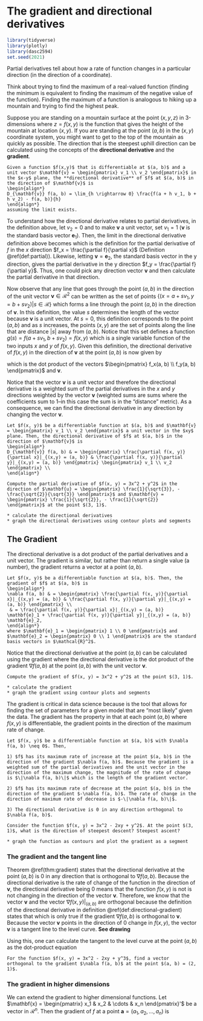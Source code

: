 # The gradient and directional derivatives

```r
library(tidyverse)
library(plotly)
library(dasc2594)
set.seed(2021)
```

Partial derivatives tell about how a rate of function changes in a particular direction (in the direction of a coordinate). 

Think about trying to find the maximum of a real-valued function (finding the minimum is equivalent to finding the maximum of the negative value of the function). Finding the maximum of a function is analogous to hiking up a mountain and trying to find the highest peak.

Suppose you are standing on a mountain surface at the point $(x, y, z)$ in 3-dimensions where $z = f(x, y)$ is the function that gives the height of the mountain at location $(x, y)$. If you are standing at the point $(a, b)$ in the $(x, y)$ coordinate system, you might want to get to the top of the mountain as quickly as possible. The direction that is the steepest uphill direction can be calculated using the concepts of the **directional derivative** and the **gradient**.

```definition
Given a function $f(x,y)$ that is differentiable at $(a, b)$ and a unit vector $\mathbf{v} = \begin{pmatrix} v_1 \\ v_2 \end{pmatrix}$ in the $x-y$ plane, the **directional derivative** of $f$ at $(a, b)$ in the direction of $\mathbf{v}$ is
\begin{align*}
D_{\mathbf{v}} f(a, b) = \lim_{h \rightarrow 0} \frac{f(a + h v_1, b + h v_2) - f(a, b)}{h}
\end{align*}
assuming the limit exists. 
```


To understand how the directional derivative relates to partial derivatives, in the definition above, let $v_2 = 0$ and to make $\mathbf{v}$ a unit vector, set $v_1 = 1$ ($\mathbf{v}$ is the standard basis vector $\mathbf{e}_1$). Then, the limit in the directional derivative definition above becomes
\begin{align*}
\lim_{h \rightarrow 0} \frac{f(a + h, b) - f(a, b)}{h}
\end{align*}
which is the definition for the partial derivative of $f$ in the $x$ direction $f_x = \frac{\partial f}{\partial x}$ (Definition \@ref(def:partial)). Likewise, letting $\mathbf{v} = \mathbf{e}_2$, the standard basis vector in the y direction, gives the partial derivative in the y direction $f_y = \frac{\partial f}{\partial y}$. Thus, one could pick any direction vector $\mathbf{v}$ and then calculate the partial derivative in that direction.


<!-- Now, observe that the vectors $\{\mathbf{e}_1, \mathbf{e}_2\}$ form a spanning set for $\mathcal{R}^2$, which contains the domain for all possible inputs into the function $f(\cdot, \cdot)$. -->
Now observe that any line that goes through the point $(a, b)$ in the direction of the unit vector $\mathbf{v} \in \mathcal{R}^2$ can be written as the set of points $\{(x = a + s v_1, y = b + s v_2) | s \in \mathcal{R} \}$ which forms a line through the point $(a, b)$ in the direction of $\mathbf{v}$. In this definition, the value $s$ determines the length of the vector because $\mathbf{v}$ is a unit vector. At $s=0$, this definition corresponds to the point $(a, b)$ and as $s$ increases, the points $(x, y)$ are the set of points along the line that are distance $|s|$ away from $(a, b)$. Notice that this set defines a function $g(s) = f(a + s v_1, b + s v_2) = f(x, y)$ which is a single variable function of the two inputs $x$ and $y$ of $f(x, y)$. Given this definition, the directional derivative of $f(x, y)$ in the direction of $\mathbf{v}$ at the point $(a, b)$ is now given by 

\begin{align*}
D_{\mathbf{v}} f(a, b) & = \frac{d}{ds}g(s)|_{s=0} \\
& = \frac{\partial f}{\partial x} \frac{dx}{ds} + \frac{\partial f}{\partial y} \frac{dy}{ds} |_{s=0} \\
& = f_x(a, b) v_1 + f_y(a, b) v_2 \\
& = \begin{pmatrix} f_x(a, b) & f_y(a, b) \end{pmatrix} \begin{pmatrix} v_1 \\ v_2 \end{pmatrix} \\
\end{align*}
which is the dot product of the vectors $\begin{pmatrix} f_x(a, b) \\ f_y(a, b) \end{pmatrix}$ and $\mathbf{v}$.

Notice that the vector $\mathbf{v}$ is a unit vector and therefore the directional derivative is a weighted sum of the partial derivatives in the $x$ and $y$ directions weighted by the vector $\mathbf{v}$ (weighted sums are sums where the coefficients sum to 1--in this case the sum is in the "distance" metric). As a consequence, we can find the directional derivative in any direction by changing the vector $\mathbf{v}$.

```definition
Let $f(x, y)$ be a differentiable function at $(a, b)$ and $\mathbf{v} = \begin{pmatrix} v_1 \\ v_2 \end{pmatrix}$ a unit vector in the $xy$ plane. Then, the directional derivative of $f$ at $(a, b)$ in the direction of $\mathbf{v}$ is
\begin{align*}
D_{\mathbf{v}} f(a, b) & = \begin{pmatrix} \frac{\partial f(x, y)}{\partial x}|_{(x,y) = (a, b)} & \frac{\partial f(x, y)}{\partial y}|_{(x,y) = (a, b)} \end{pmatrix} \begin{pmatrix} v_1 \\ v_2 \end{pmatrix} \\
\end{align*}
```

```example
Compute the partial derivative of $f(x, y) = 3x^2 + y^2$ in the direction of $\mathbf{u} = \begin{pmatrix} \frac{1}{\sqrt{3}}, - \frac{\sqrt{2}}{\sqrt{3}} \end{pmatrix}$ and $\mathbf{v} = \begin{pmatrix} \frac{1}{\sqrt{2}}, - \frac{1}{\sqrt{2}} \end{pmatrix}$ at the point $(3, 1)$.

* calculate the directional derivatives
* graph the directional derivatives using contour plots and segments
```

## The Gradient

The directional derivative is a dot product of the partial derivatives and a unit vector. The gradient is similar, but rather than return a single value (a number), the gradient returns a vector at a point $(a, b)$.

```definition
Let $f(x, y)$ be a differentiable function at $(a, b)$. Then, the gradient of $f$ at $(a, b)$ is
\begin{align*}
\nabla f(a, b) & = \begin{pmatrix} \frac{\partial f(x, y)}{\partial x}|_{(x,y) = (a, b)} & \frac{\partial f(x, y)}{\partial y}|_{(x,y) = (a, b)} \end{pmatrix} \\
 & = \frac{\partial f(x, y)}{\partial x}|_{(x,y) = (a, b)} \mathbf{e}_1 + \frac{\partial f(x, y)}{\partial y}|_{(x,y) = (a, b)} \mathbf{e}_2,
\end{align*}
where $\mathbf{e}_1 = \begin{pmatrix} 1 \\ 0 \end{pmatrix}$ and $\mathbf{e}_2 = \begin{pmatrix} 0 \\ 1 \end{pmatrix}$ are the standard basis vectors in $\mathcal{R}^2$.
```

Notice that the directional derivative at the point $(a , b)$ can be calculated using the gradient where 
\begin{align*}
D_{\mathbf{v}} f(a, b) & = \nabla f(a, b) \cdot \mathbf{v} \\
& = \begin{pmatrix} \frac{\partial f(x, y)}{\partial x}|_{(x,y) = (a, b)} & \frac{\partial f(x, y)}{\partial y}|_{(x,y) = (a, b)} \end{pmatrix} \begin{pmatrix} v_1 \\ v_2 \end{pmatrix}
\end{align*}
the directional derivative is the dot product of the gradient $\nabla f(a, b)$ at the point $(a, b)$ with the unit vector $\mathbf{v}$.

```example
Compute the gradient of $f(x, y) = 3x^2 + y^2$ at the point $(3, 1)$.

* calculate the gradient
* graph the gradient using contour plots and segments
```

The gradient is critical in data science because is the tool that allows for finding the set of parameters for a given model that are "most likely" given the data. The gradient has the property in that at each point $(a, b)$ where $f(x, y)$ is differentiable, the gradient points in the direction of the maximum rate of change.

```theorem
Let $f(x, y)$ be a differentiable function at $(a, b)$ with $\nabla f(a, b) \neq 0$. Then,

1) $f$ has its maximum rate of increase at the point $(a, b)$ in the direction of the gradient $\nabla f(a, b)$. Because the gradient is a weighted sum of the partial derivatives and the unit vector in the direction of the maximum change, the magnitude of the rate of change is $\|\nabla f(a, b)\|$ which is the length of the gradient vector.

2) $f$ has its maximum rate of decrease at the point $(a, b)$ in the direction of the gradient $-\nabla f(a, b)$. The rate of change in the direction of maximum rate of decrease is $-\|\nabla f(a, b)\|$.

3) The directional derivative is 0 in any direction orthogonal to $\nabla f(a, b)$.
```

```example

Consider the function $f(x, y) = 3x^2 - 2xy + y^2$. At the point $(3, 1)$, what is the direction of steepest descent? Steepest ascent?

* graph the function as contours and plot the gradient as a segment
```



### The gradient and the tangent line

Theorem \@ref(thm:gradient) states that the directional derivative at the point $(a, b)$ is 0 in any direction that is orthogonal to $\nabla f(a, b)$. Because the directional derivative is the rate of change of the function in the direction of $\mathbf{v}$, the directional derivative being 0 means that the function $f(x, y)$ is not is not changing in the direction of the vector $\mathbf{v}$. Therefore, we know that the vector $\mathbf{v}$ and the vector $\nabla f(x, y)|_{(a,b)}$ are orthogonal because the definition of the directional derivative in definition \@ref(def:directional-gradient) states that 
\begin{align*}
D_{\mathbf{v}} f(a, b)  = \nabla f(a, b) \cdot \mathbf{v} = \left(\nabla f(a, b) \right)'  \mathbf{v} = 0
\end{align*}
which is only true if the gradient $\nabla f(a, b)$ is orthogonal to $\mathbf{v}$. Because the vector $\mathbf{v}$ points in the direction of 0 change in $f(x,y)$, the vector $\mathbf{v}$ is a tangent line to the level curve. **See drawing**

Using this, one can calculate the tangent to the level curve at the point $(a, b)$ as the dot-product equation
\begin{align*}
\begin{pmatrix} f_x(x, y) & f_y(x, y) \end{pmatrix} \begin{pmatrix} x - a \\ y - b \end{pmatrix} =  f_x (x-a) + f_y (y-b) = 0.
\end{align*}


```example
For the function $f(x, y) = 3x^2 - 2xy + y^3$, find a vector orthogonal to the gradient $\nabla f(a, b)$ at the point $(a, b) = (2, 1)$.
```



### The gradient in higher dimensions

We can extend the gradient to higher dimensional functions. Let $\mathbf{x} = \begin{pmatrix} x_1 & x_2 & \cdots & x_n \end{pmatrix}'$ be a vector in $\mathcal{R}^n$. Then the gradient of $f$ at a point $\mathbf{a} = (a_1, a_2, \ldots, a_n)$ is 

\begin{align*}
 \nabla f(\mathbf{a}) = \begin{pmatrix} \frac{\partial f(\mathbf{x})}{\partial x_1}|_{\mathbf{x} = \mathbf{a}} \\ \frac{\partial f(\mathbf{x})}{\partial x_2}|_{\mathbf{x} = \mathbf{a}} \\  \vdots \\ \frac{\partial f(\mathbf{x})}{\partial x_n}|_{\mathbf{x} = \mathbf{a}} \end{pmatrix} = \begin{pmatrix} f_{x_1}(\mathbf{a}) \\ f_{x_2}(\mathbf{a}) \\  \vdots \\ f_{x_n}(\mathbf{a}) \end{pmatrix} 
\end{align*}

